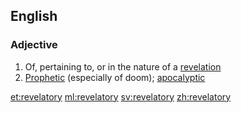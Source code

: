 ==English==

===Adjective===
{{en-adj}}

# Of, pertaining to, or in the nature of a [[revelation]]
# [[prophetic|Prophetic]] (especially of doom); [[apocalyptic]]

[[et:revelatory]]
[[ml:revelatory]]
[[sv:revelatory]]
[[zh:revelatory]]